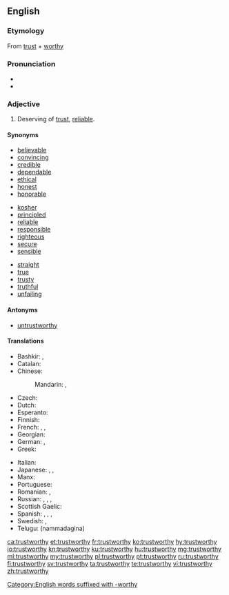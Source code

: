 ==English==

===Etymology===
From [[trust]] + [[worthy]]

===Pronunciation===
* {{IPA|/ˈtɹʌst.wɜɹ.ði/|lang=en}}
* {{audio|en-us-trustworthy.ogg|Audio (US)|lang=en}}

===Adjective===
{{wikipedia|Trust (social sciences)}}
{{en-adj}}

# Deserving of [[trust]], [[reliable]].

====Synonyms====
{{top3}}
* [[believable]]
* [[convincing]]
* [[credible]]
* [[dependable]]
* [[ethical]]
* [[honest]]
* [[honorable]]
{{mid3}}
* [[kosher]]
* [[principled]]
* [[reliable]]
* [[responsible]]
* [[righteous]]
* [[secure]]
* [[sensible]]
{{mid3}}
* [[straight]]
* [[true]]
* [[trusty]]
* [[truthful]]
* [[unfailing]]
{{bottom}}

====Antonyms====
* [[untrustworthy]]

====Translations====
{{trans-top|reliable}}
* Bashkir: {{t|ba|ышаныслы|sc=Cyrl}}, {{t|ba|яуаплы|sc=Cyrl}}
* Catalan: {{t|ca|fidedigne}}
* Chinese:
*: Mandarin: {{t+|cmn|可信|tr=kěxìn|sc=Hani}}, {{t+|cmn|可靠|tr=kěkào|sc=Hani}}
* Czech: {{t|cs|důvěryhodný|m}}
* Dutch: {{t+|nl|betrouwbaar}}
* Esperanto: {{t|eo|fidinda}}
* Finnish: {{t+|fi|luotettava}}
* French: {{t+|fr|de confiance|m|f}}, {{t|fr|digne de confiance|m|f}}, {{t|fr|digne de foi}}
* Georgian: {{t|ka|სანდო|sc=Geor|tr=sando}}
* German: {{t+|de|vertrauenswürdig}}, {{t+|de|glaubwürdig}}
* Greek: {{t+|el|αξιόπιστος|m|tr=aksiopistos}}
{{trans-mid}}
* Italian: {{t+|it|affidabile}}
* Japanese: {{t|ja|頼もしい|tr=たのもしい, tanomoshii}}, {{t+|ja|信頼|alt=信頼できる|tr=しんらいできる, shinrai dekiru}}, {{t|ja|着実|tr=ちゃくじつ, chakujitsu}}
* Manx: {{t|gv|barrantagh}}
* Portuguese: {{t+|pt|confiável}}
* Romanian: {{t+|ro|sigur}}, {{t|ro|demn de încredere}}
* Russian: {{t+|ru|надёжный|tr=nadjóžnyj}}, {{t+|ru|благонадёжный|tr=blagonadjóžnyj}}, {{qualifier|e.g. information}} {{t+|ru|достоверный|tr=dostovérnyj}}, {{t+|ru|верный|tr=vérnyj}}
* Scottish Gaelic: {{t|gd|earbsach}}
* Spanish: {{t+|es|fidedigno}}, {{t+|es|fiable}}, {{t|es|de confianza}}, {{t|es|confiable}}
* Swedish: {{t+|sv|pålitlig}}, {{t+|sv|trovärdig}}
* Telugu: {{t|te|నమ్మదగిన}} (nammadagina)
{{trans-bottom}}

[[Category:English words suffixed with -worthy]]

[[ca:trustworthy]]
[[et:trustworthy]]
[[fr:trustworthy]]
[[ko:trustworthy]]
[[hy:trustworthy]]
[[io:trustworthy]]
[[kn:trustworthy]]
[[ku:trustworthy]]
[[hu:trustworthy]]
[[mg:trustworthy]]
[[ml:trustworthy]]
[[my:trustworthy]]
[[pl:trustworthy]]
[[pt:trustworthy]]
[[ru:trustworthy]]
[[fi:trustworthy]]
[[sv:trustworthy]]
[[ta:trustworthy]]
[[te:trustworthy]]
[[vi:trustworthy]]
[[zh:trustworthy]]